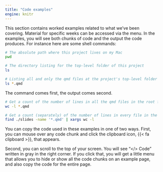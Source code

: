 ```yaml
---
title: "Code examples"
engine: knitr
---
```


This section contains worked examples related to what we've been covering. Material for specific weeks can be accessed via the menu. In the examples, you will see both chunks of code and the output the code produces. For instance here are some shell commands:

```zsh
# The absolute path where this project lives on my Mac
pwd
```


```zsh
# The directory listing for the top-level folder of this project
ls
```


```zsh
# Listing all and only the qmd files at the project's top-level folder
ls *.qmd
```


The command comes first, the output comes second. 

```zsh
# Get a count of the number of lines in all the qmd files in the root folder 
wc -l *.qmd
```


```zsh
# Get a count (separately) of the number of lines in every file in the slides folder 
find ./slides -name '*.qmd' | xargs wc -l 
```



You can copy the code used in these examples in one of two ways. First, you can mouse over any code chunk and click the clipboard icon, {{< fa clipboard >}}, that appears. 

Second, you can scroll to the top of your screen. You will see "</> Code" written in gray in the right corner. If you click that, you will get a little menu that allows you to hide or show all the code chunks on an example page, and also copy the code for the entire page.

